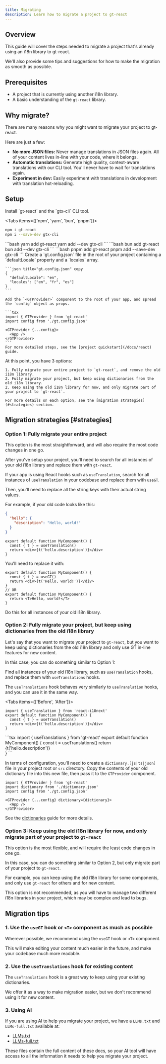 ```yaml
---
title: Migrating
description: Learn how to migrate a project to gt-react
---
```


## Overview

This guide will cover the steps needed to migrate a project that's already using an i18n library to gt-react.

We'll also provide some tips and suggestions for how to make the migration as smooth as possible.

## Prerequisites

- A project that is currently using another i18n library.
- A basic understanding of the `gt-react` library.

## Why migrate?

There are many reasons why you might want to migrate your project to gt-react.

Here are just a few:

- **No more JSON files:** Never manage translations in JSON files again.
All of your content lives in-line with your code, where it belongs.
- **Automatic translations:** Generate high quality, context-aware translations with our CLI tool.
You'll never have to wait for translations again.
- **Experiment in dev:** Easily experiment with translations in development with translation hot-reloading.

## Setup

<Steps>
  <Step>
    Install `gt-react` and the `gtx-cli` CLI tool.

    
<Tabs items={['npm', 'yarn', 'bun', 'pnpm']}>
  <Tab value="npm">
  ```bash 
  npm i gt-react
  npm i --save-dev gtx-cli
  ``` 
  </Tab>
  <Tab value="yarn">
  ```bash 
  yarn add gt-react
  yarn add --dev gtx-cli
  ```
  </Tab>

  <Tab value="bun">
  ```bash 
  bun add gt-react
  bun add --dev gtx-cli
  ```
  </Tab>
  <Tab value="pnpm">
  ```bash 
  pnpm add gt-react
  pnpm add --save-dev gtx-cli
  ```
  </Tab>
</Tabs>
  </Step>
  <Step>
    Create a `gt.config.json` file in the root of your project containing a `defaultLocale` property and a `locales` array.

    ```json title="gt.config.json" copy
    {
      "defaultLocale": "en",
      "locales": ["en", "fr", "es"]
    }
    ```

    Add the `<GTProvider>` component to the root of your app, and spread the `config` object as props.

    ```tsx
    import { GTProvider } from 'gt-react'
    import config from './gt.config.json'

    <GTProvider {...config}>
      <App />
    </GTProvider>
    ```
    For more detailed steps, see the [project quickstart](/docs/react) guide.
  </Step>
  <Step>
    At this point, you have 3 options: 

    1. Fully migrate your entire project to `gt-react`, and remove the old i18n library.
    2. Fully migrate your project, but keep using dictionaries from the old i18n library.
    2. Keep using the old i18n library for now, and only migrate part of your project to `gt-react`.

    For more details on each option, see the [migration strategies](#strategies) section.
  </Step>
</Steps>

## Migration strategies [#strategies]

### Option 1: Fully migrate your entire project

This option is the most straightforward, and will also require the most code changes in one go.

After you've setup your project, you'll need to search for all instances of your old i18n library and replace them with `gt-react`.

If your app is using React hooks such as `useTranslation`, search for all instances of `useTranslation` in your codebase and replace them with `useGT`.

Then, you'll need to replace all the string keys with their actual string values.

For example, if your old code looks like this:

```json title="dictionary.json"
{
  "hello": {
    "description": "Hello, world!"
  }
}
```

```tsx
export default function MyComponent() {
  const { t } = useTranslation()
  return <div>{t('hello.description')}</div>
}
```

You'll need to replace it with:

```tsx
export default function MyComponent() {
  const { t } = useGT()
  return <div>{t('Hello, world!')}</div>
}
// OR
export default function MyComponent() {
  return <T>Hello, world!</T>
}
```

Do this for all instances of your old i18n library.

### Option 2: Fully migrate your project, but keep using dictionaries from the old i18n library

Let's say that you want to migrate your project to `gt-react`, but you want to keep using dictionaries from the old i18n library
and only use GT in-line features for new content.

In this case, you can do something similar to Option 1:

Find all instances of your old i18n library, such as `useTranslation` hooks, and replace them with `useTranslations` hooks.

The `useTranslations` hook behaves very similarly to `useTranslation` hooks, and you can use it in the same way.

<Tabs items={['Before', 'After']}>
  <Tab value="Before">
  ```tsx
  import { useTranslation } from 'react-i18next'
  export default function MyComponent() {
    const { t } = useTranslation()
    return <div>{t('hello.description')}</div>
  }
  ```
  </Tab>
  <Tab value="After">
  ```tsx
  import { useTranslations } from 'gt-react'
  export default function MyComponent() {
    const t = useTranslations()
    return <div>{t('hello.description')}</div>
  }
  ```
  </Tab>
</Tabs>

In terms of configuration, you'll need to create a `dictionary.[js|ts|json]` file in your project root or `src` directory.
Copy the contents of your old dictionary file into this new file, then pass it to the `GTProvider` component.

```tsx
import { GTProvider } from 'gt-react'
import dictionary from './dictionary.json'
import config from './gt.config.json'

<GTProvider {...config} dictionary={dictionary}>
  <App />
</GTProvider>
```

See the [dictionaries](/docs/react/guides/dictionaries) guide for more details.

### Option 3: Keep using the old i18n library for now, and only migrate part of your project to `gt-react`

This option is the most flexible, and will require the least code changes in one go.

In this case, you can do something similar to Option 2, but only migrate part of your project to `gt-react`.

For example, you can keep using the old i18n library for some components, and only use `gt-react` for others and for new content.

<Callout type="warn">
  This option is not recommended, as you will have to manage two different i18n libraries in your project, which may be complex and lead to bugs.
</Callout>

## Migration tips

### 1. Use the `useGT` hook or `<T>` component as much as possible

Wherever possible, we recommend using the `useGT` hook or `<T>` component.

This will make editing your content much easier in the future, and make your codebase much more readable.

### 2. Use the `useTranslations` hook for existing content

The `useTranslations` hook is a great way to keep using your existing dictionaries.

We offer it as a way to make migration easier, but we don't recommend using it for new content.

### 3. Using AI

If you are using AI to help you migrate your project, we have a `LLMs.txt` and `LLMs-full.txt` available at:

- [LLMs.txt](/llms.txt)
- [LLMs-full.txt](/llms-full.txt)

These files contain the full content of these docs, so your AI tool will have access to all the information it needs to help you migrate your project.


